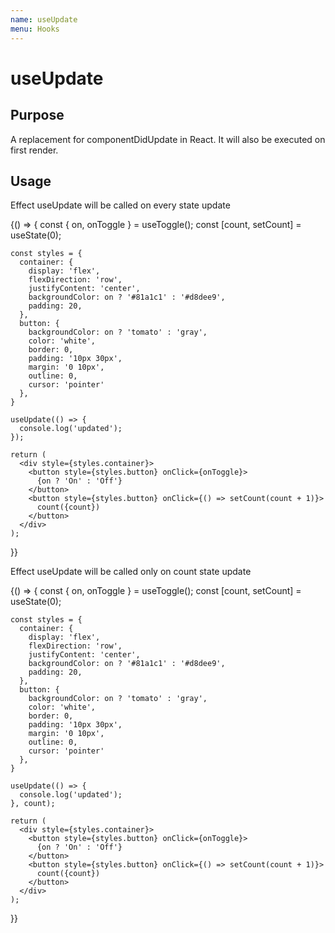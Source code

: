 ```yaml
---
name: useUpdate
menu: Hooks
---
```



# useUpdate

## Purpose

A replacement for componentDidUpdate in React. It will also be executed on first render.

## Usage

Effect useUpdate will be called on every state update

<Playground>
  {() => {
    const { on, onToggle } = useToggle();
    const [count, setCount] = useState(0);

    const styles = {
      container: {
        display: 'flex',
        flexDirection: 'row',
        justifyContent: 'center',
        backgroundColor: on ? '#81a1c1' : '#d8dee9',
        padding: 20,
      },
      button: {
        backgroundColor: on ? 'tomato' : 'gray',
        color: 'white',
        border: 0,
        padding: '10px 30px',
        margin: '0 10px',
        outline: 0,
        cursor: 'pointer'
      },
    }

    useUpdate(() => {
      console.log('updated');
    });

    return (
      <div style={styles.container}>
        <button style={styles.button} onClick={onToggle}>
          {on ? 'On' : 'Off'}
        </button>
        <button style={styles.button} onClick={() => setCount(count + 1)}>
          count({count})
        </button>
      </div>
    );

}}

</Playground>

Effect useUpdate will be called only on count state update

<Playground>
  {() => {
    const { on, onToggle } = useToggle();
    const [count, setCount] = useState(0);

    const styles = {
      container: {
        display: 'flex',
        flexDirection: 'row',
        justifyContent: 'center',
        backgroundColor: on ? '#81a1c1' : '#d8dee9',
        padding: 20,
      },
      button: {
        backgroundColor: on ? 'tomato' : 'gray',
        color: 'white',
        border: 0,
        padding: '10px 30px',
        margin: '0 10px',
        outline: 0,
        cursor: 'pointer'
      },
    }

    useUpdate(() => {
      console.log('updated');
    }, count);

    return (
      <div style={styles.container}>
        <button style={styles.button} onClick={onToggle}>
          {on ? 'On' : 'Off'}
        </button>
        <button style={styles.button} onClick={() => setCount(count + 1)}>
          count({count})
        </button>
      </div>
    );

}}

</Playground>

